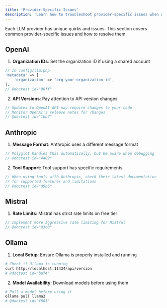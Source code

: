 ```yaml
---
title: 'Provider-Specific Issues'
description: 'Learn how to troubleshoot provider-specific issues when using Polyglot.'
---
```


Each LLM provider has unique quirks and issues. This section covers common provider-specific issues and how to resolve them.


## OpenAI

1. **Organization IDs**: Set the organization ID if using a shared account
```php
// In config/llm.php
'metadata' => [
    'organization' => 'org-your-organization-id',
],
// @doctest id="98ff"
```

2. **API Versions**: Pay attention to API version changes
```php
// Updates to OpenAI API may require changes to your code
// Monitor OpenAI's release notes for changes
// @doctest id="1bb7"
```

## Anthropic

1. **Message Format**: Anthropic uses a different message format
```php
// Polyglot handles this automatically, but be aware when debugging
// @doctest id="4489"
```

2. **Tool Support**: Tool support has specific requirements
```php
// When using tools with Anthropic, check their latest documentation
// for supported features and limitations
// @doctest id="d9b6"
```

## Mistral

1. **Rate Limits**: Mistral has strict rate limits on free tier
```php
// Implement more aggressive rate limiting for Mistral
// @doctest id="d3c8"
```


## Ollama

1. **Local Setup**: Ensure Ollama is properly installed and running
```bash
# Check if Ollama is running
curl http://localhost:11434/api/version
# @doctest id="baf4"
```

2. **Model Availability**: Download models before using them
```bash
# Pull a model before using it
ollama pull llama2
# @doctest id="f881"
```
